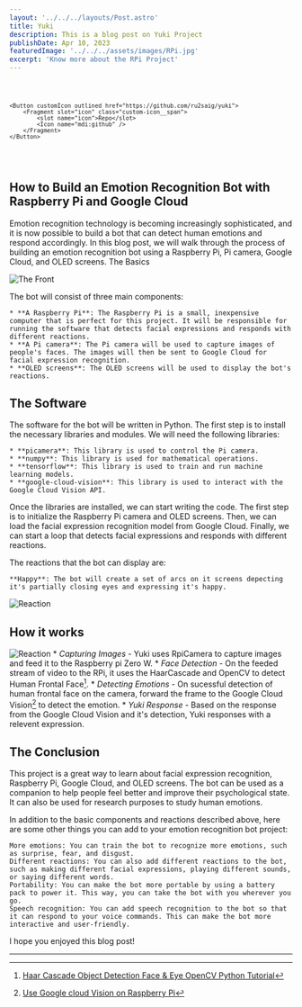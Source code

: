 ```yaml
---
layout: '../../../layouts/Post.astro'
title: Yuki
description: This is a blog post on Yuki Project
publishDate: Apr 10, 2023
featuredImage: '../../../assets/images/RPi.jpg'
excerpt: 'Know more about the RPi Project'
---
```


<code>

	<Button customIcon outlined href="https://github.com/ru2saig/yuki">
		<Fragment slot="icon" class="custom-icon__span">
            <slot name="icon">Repo</slot>
			<Icon name="mdi:github" />
		</Fragment>
	</Button>
</code>
<br/>

## How to Build an Emotion Recognition Bot with Raspberry Pi and Google Cloud

Emotion recognition technology is becoming increasingly sophisticated, and it is now possible to build a bot that can detect human emotions and respond accordingly. In this blog post, we will walk through the process of building an emotion recognition bot using a Raspberry Pi, Pi camera, Google Cloud, and OLED screens.
The Basics

![The Front](../../../assets/images/Yuki/Front.jpg)

The bot will consist of three main components:

    * **A Raspberry Pi**: The Raspberry Pi is a small, inexpensive computer that is perfect for this project. It will be responsible for running the software that detects facial expressions and responds with different reactions.
    * **A Pi camera**: The Pi camera will be used to capture images of people's faces. The images will then be sent to Google Cloud for facial expression recognition.
    * **OLED screens**: The OLED screens will be used to display the bot's reactions.

## The Software

The software for the bot will be written in Python. The first step is to install the necessary libraries and modules. We will need the following libraries:

    * **picamera**: This library is used to control the Pi camera.
    * **numpy**: This library is used for mathematical operations.
    * **tensorflow**: This library is used to train and run machine learning models.
    * **google-cloud-vision**: This library is used to interact with the Google Cloud Vision API.

Once the libraries are installed, we can start writing the code. The first step is to initialize the Raspberry Pi camera and OLED screens. Then, we can load the facial expression recognition model from Google Cloud. Finally, we can start a loop that detects facial expressions and responds with different reactions.

The reactions that the bot can display are:

    **Happy**: The bot will create a set of arcs on it screens depecting it's partially closing eyes and expressing it's happy.

![Reaction](../../../assets/images/Yuki/Reaction.jpg)

## How it works

![Reaction](../../../assets/images/Yuki/Yuki.png)
    * *Capturing Images* - Yuki uses RpiCamera to capture images and feed it to the Raspberry pi Zero W.
    * *Face Detection* - On the feeded stream of video to the RPi, it uses the HaarCascade and OpenCV to detect Human Frontal Face[^1].
    * *Detecting Emotions* - On sucessful detection of human frontal face on the camera, forward the frame to the Google Cloud Vision[^2] to detect the emotion.
    * *Yuki Response* - Based on the response from the Google Cloud Vision and it's detection, Yuki responses with a relevent expression.

## The Conclusion

This project is a great way to learn about facial expression recognition, Raspberry Pi, Google Cloud, and OLED screens. The bot can be used as a companion to help people feel better and improve their psychological state. It can also be used for research purposes to study human emotions.

In addition to the basic components and reactions described above, here are some other things you can add to your emotion recognition bot project:

    More emotions: You can train the bot to recognize more emotions, such as surprise, fear, and disgust.
    Different reactions: You can also add different reactions to the bot, such as making different facial expressions, playing different sounds, or saying different words.
    Portability: You can make the bot more portable by using a battery pack to power it. This way, you can take the bot with you wherever you go.
    Speech recognition: You can add speech recognition to the bot so that it can respond to your voice commands. This can make the bot more interactive and user-friendly.

I hope you enjoyed this blog post!

---

[^1]: [Haar Cascade Object Detection Face & Eye OpenCV Python Tutorial](https://pythonprogramming.net/haar-cascade-face-eye-detection-python-opencv-tutorial/)
[^2]: [Use Google cloud Vision on Raspberry Pi](https://www.dexterindustries.com/howto/use-google-cloud-vision-on-the-raspberry-pi/)
 